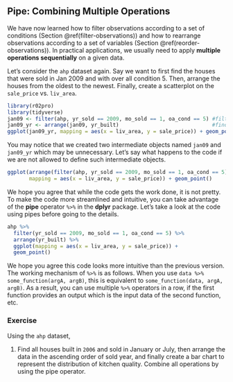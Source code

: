 ## Pipe: Combining Multiple Operations {#pipe}

We have now learned how to filter observations according to a set of conditions (Section \@ref(filter-observations)) and how to rearrange observations according to a set of variables (Section \@ref(reorder-observations)). In practical applications, we usually need to apply **multiple operations sequentially** on a given data. 

Let's consider the `ahp` dataset again. Say we want to first find the houses that were sold in Jan 2009 and with over all condition 5. Then, arrange the houses from the oldest to the newest. Finally, create a scatterplot on the `sale_price` vs. `liv_area`. 

```r
library(r02pro)
library(tidyverse)
jan09 <- filter(ahp, yr_sold == 2009, mo_sold == 1, oa_cond == 5) #filtering
jan09_yr <- arrange(jan09, yr_built)                              #find the oldest houses
ggplot(jan09_yr, mapping = aes(x = liv_area, y = sale_price)) + geom_point()
```

You may notice that we created two intermediate objects named `jan09` and `jan09_yr` which may be unnecessary. Let's say what happens to the code if we are not allowed to define such intermediate objects. 

```r
ggplot(arrange(filter(ahp, yr_sold == 2009, mo_sold == 1, oa_cond == 5), yr_built),
       mapping = aes(x = liv_area, y = sale_price)) + geom_point() 
```

We hope you agree that while the code gets the work done, it is not pretty. To make the code more streamlined and intuitive, you can take advantage of the **pipe** operator `%>%` in the **dplyr** package. Let's take a look at the code using pipes before going to the details.

```r
ahp %>% 
  filter(yr_sold == 2009, mo_sold == 1, oa_cond == 5) %>% 
  arrange(yr_built) %>%
  ggplot(mapping = aes(x = liv_area, y = sale_price)) + 
  geom_point()
```

We hope you agree this code looks more intuitive than the previous version. The working mechanism of `%>%` is as follows. When you use `data %>% some_function(argA, argB)`, this is equivalent to `some_function(data, argA, argB)`. As a result, you can use multiple `%>%` operators in a row, if the first function provides an output which is the input data of the second function, etc.


### Exercise

Using the `ahp` dataset,

1. Find all houses built in `2006` and sold in January or July, then arrange the data in the ascending order of sold year, and finally create a bar chart to represent the distribution of kitchen quality. Combine all operations by using the pipe operator.


